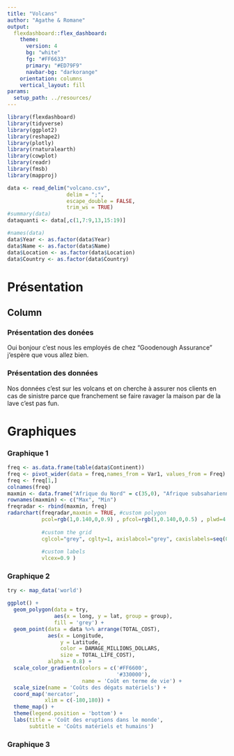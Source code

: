 ```yaml
---
title: "Volcans"
author: "Agathe & Romane"
output: 
  flexdashboard::flex_dashboard:
    theme:
      version: 4
      bg: "white"
      fg: "#FF6633" 
      primary: "#ED79F9"
      navbar-bg: "darkorange"
    orientation: columns
    vertical_layout: fill
params:
  setup_path: ../resources/
---
```


<style>                     
.navbar {
background-color:#46ACC8;
border-color:#46ACC8;
}
.navbar-brand {
color:black!important;
}


</style>   


```r
library(flexdashboard)
library(tidyverse)
library(ggplot2)
library(reshape2)
library(plotly)
library(rnaturalearth)
library(cowplot)
library(readr)
library(fmsb)
library(mapproj)
```

```r
data <- read_delim("volcano.csv",
                   delim = ";", 
                   escape_double = FALSE,
                   trim_ws = TRUE)
#summary(data)
dataquanti <- data[,c(1,7:9,13,15:19)]

#names(data)
data$Year <- as.factor(data$Year)
data$Name <- as.factor(data$Name)
data$Location <- as.factor(data$Location)
data$Country <- as.factor(data$Country)
```


Présentation
=======================================================================

Column {data-width=650}
-----------------------------------------------------------------------

### Présentation des donées

Oui bonjour c'est nous les employés de chez "Goodenough Assurance" j'espère que vous allez bien.

### Présentation des données

Nos données c'est sur les volcans et on cherche à assurer nos clients en cas de sinistre parce que franchement se faire ravager la maison par de la lave c'est pas fun.

Graphiques
=======================================================================


### Graphique 1

```r
freq <- as.data.frame(table(data$Continent))
freq <- pivot_wider(data = freq,names_from = Var1, values_from = Freq)
freq <- freq[1,]
colnames(freq)
maxmin <- data.frame("Afrique du Nord" = c(35,0), "Afrique subsaharienne" = c(35,0), "Amerique du Nord" = c(35,0), "Amerique latine" = c(35,0), "Asie de l'Est" = c(35,0), "Asie du Sud" = c(35,0), "Europe" = c(35,0),check.names=FALSE)
rownames(maxmin) <- c("Max", "Min")
freqradar <- rbind(maxmin, freq)
radarchart(freqradar,maxmin = TRUE, #custom polygon
           pcol=rgb(1,0.140,0,0.9) , pfcol=rgb(1,0.140,0,0.5) , plwd=4 , plty=1,
           
           #custom the grid
           cglcol="grey", cglty=1, axislabcol="grey", caxislabels=seq(0,35,7), cglwd=1, title = "Nombre d'éruptions par continents de 2010 à 2018",
           
           #custom labels
           vlcex=0.9 )
```

### Graphique 2

```r
try <- map_data('world')

ggplot() +
  geom_polygon(data = try,
               aes(x = long, y = lat, group = group),
               fill = 'grey') +
  geom_point(data = data %>% arrange(TOTAL_COST),
             aes(x = Longitude,
                 y = Latitude,
                 color = DAMAGE_MILLIONS_DOLLARS,
                 size = TOTAL_LIFE_COST),
             alpha = 0.8) +
  scale_color_gradientn(colors = c('#FF6600',
                                   '#330000'),
                        name = 'Coût en terme de vie') +
  scale_size(name = 'Coûts des dégats matériels') +
  coord_map('mercator',
            xlim = c(-180,180)) +
  theme_map() +
  theme(legend.position = 'bottom') +
  labs(title = 'Coût des eruptions dans le monde',
       subtitle = 'Coûts matériels et humains')
```

### Graphique 3


